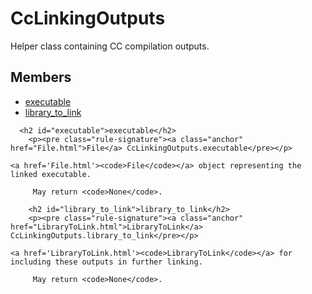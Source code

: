 <html devsite>
<head>
  <meta name="project_path" value="/_project.yaml">
  <meta name="book_path" value="/versions/6.1.0/_book.yaml">
</head>
<body>

<h1 class="page-title" id="modules.CcLinkingOutputs">CcLinkingOutputs</h1>

<!-- {% raw %} -->

Helper class containing CC compilation outputs.

<h2>Members</h2>
<ul>
    <li>
    <a href="#executable">executable</a>
  </li>
      <li>
    <a href="#library_to_link">library_to_link</a>
  </li>
  </ul>

      <h2 id="executable">executable</h2>
        <p><pre class="rule-signature"><a class="anchor" href="File.html">File</a> CcLinkingOutputs.executable</pre></p>

    <a href='File.html'><code>File</code></a> object representing the linked executable.

         May return <code>None</code>.

        <h2 id="library_to_link">library_to_link</h2>
        <p><pre class="rule-signature"><a class="anchor" href="LibraryToLink.html">LibraryToLink</a> CcLinkingOutputs.library_to_link</pre></p>

    <a href='LibraryToLink.html'><code>LibraryToLink</code></a> for including these outputs in further linking.

         May return <code>None</code>.


</body>
</html>

<!-- {% endraw %} -->
